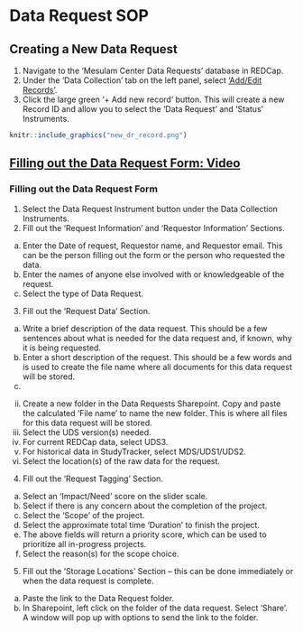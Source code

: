 # Data Request SOP 

## Creating a New Data Request 

1.	Navigate to the ‘Mesulam Center Data Requests’ database in REDCap.
2.	Under the ‘Data Collection’ tab on the left panel, select [‘Add/Edit Records’](https://redcap.nubic.northwestern.edu/redcap/redcap_v13.1.25/DataEntry/record_home.php?pid=7662).
3.	Click the large green ‘+ Add new record’ button. This will create a new Record ID and allow you to select the ‘Data Request’ and ‘Status’ Instruments. 
```r
knitr::include_graphics("new_dr_record.png")
```

## [Filling out the Data Request Form: Video]("https://nuwildcat.sharepoint.com/:v:/s/FSM-MesulamCenterDataMgmt/EXN7DxUlHjlMoDAduulA2KYBL7dPVvqQhys-SVUhox7Q8g?e=x1vP9R")



### Filling out the Data Request Form 
1. Select the Data Request Instrument button under the Data Collection Instruments. 
1. Fill out the ‘Request Information’ and ‘Requestor Information’ Sections.
a.	Enter the Date of request, Requestor name, and Requestor email. This can be the person filling out the form or the person who requested the data. 
b.	Enter the names of anyone else involved with or knowledgeable of the request.
c.	Select the type of Data Request.
3.	Fill out the ‘Request Data’ Section. 
a.	Write a brief description of the data request. This should be a few sentences about what is needed for the data request and, if known, why it is being requested.
b.	Enter a short description of the request. This should be a few words and is used to create the file name where all documents for this data request will be stored. 
i.	 
ii.	Create a new folder in the Data Requests Sharepoint. Copy and paste the calculated ‘File name’ to name the new folder. This is where all files for this data request will be stored. 
c.	Select the UDS version(s) needed. 
i.	For current REDCap data, select UDS3. 
ii.	For historical data in StudyTracker, select MDS/UDS1/UDS2.
d.	Select the location(s) of the raw data for the request.
4.	Fill out the ‘Request Tagging’ Section. 
a.	Select an ‘Impact/Need’ score on the slider scale. 
b.	Select if there is any concern about the completion of the project.
c.	Select the ‘Scope’ of the project. 
d.	Select the approximate total time ‘Duration’ to finish the project. 
e.	The above fields will return a priority score, which can be used to prioritize all in-progress projects. 
f.	Select the reason(s) for the scope choice.
5.	Fill out the ‘Storage Locations’ Section – this can be done immediately or when the data request is complete. 
a.	Paste the link to the Data Request folder. 
i.	In Sharepoint, left click on the folder of the data request. Select ‘Share’. A window will pop up with options to send the link to the folder.  
